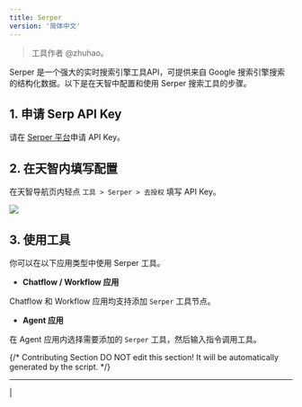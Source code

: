 ```yaml
---
title: Serper
version: '简体中文'
---
```


> 工具作者 @zhuhao。

Serper 是一个强大的实时搜索引擎工具API，可提供来自 Google 搜索引擎搜索的结构化数据。以下是在天智中配置和使用 Serper 搜索工具的步骤。

## 1. 申请 Serp API Key

请在 [Serper 平台](https://serper.dev/signup)申请 API Key。

## 2. 在天智内填写配置

在天智导航页内轻点 `工具 > Serper > 去授权` 填写 API Key。

![](/zh-hans/user-guide/.gitbook/assets/zh-tool-serper.png)

## 3. 使用工具

你可以在以下应用类型中使用 Serper 工具。

* **Chatflow / Workflow 应用**

Chatflow 和 Workflow 应用均支持添加 `Serper` 工具节点。

* **Agent 应用**

在 Agent 应用内选择需要添加的 `Serper` 工具，然后输入指令调用工具。

{/*
Contributing Section
DO NOT edit this section!
It will be automatically generated by the script.
*/}

---

[  ](https://github.com/langgenius/dify-docs/edit/main/zh-hans/guides/tools/community/serper.mdx) | [  ](https://github.com/langgenius/dify-docs/issues/new?template=docs.yml)

